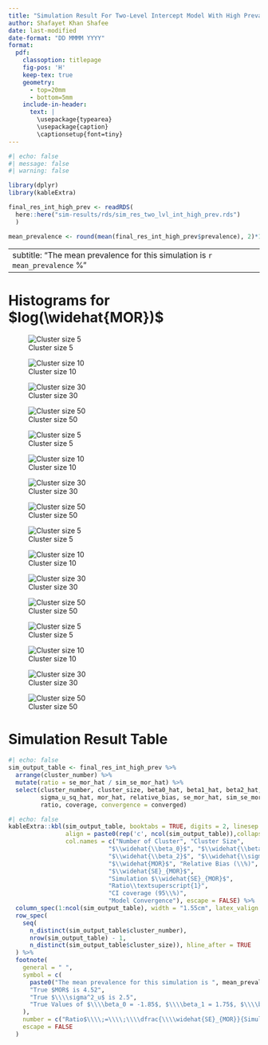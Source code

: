 ```yaml
---
title: "Simulation Result For Two-Level Intercept Model With High Prevalence"
author: Shafayet Khan Shafee
date: last-modified
date-format: "DD MMMM YYYY"
format: 
  pdf:
    classoption: titlepage
    fig-pos: 'H'
    keep-tex: true
    geometry:
      - top=20mm
      - bottom=5mm
    include-in-header:
      text: |
        \usepackage{typearea}
        \usepackage{caption}
        \captionsetup{font=tiny}
---
```


\newpage


```r
#| echo: false
#| message: false
#| warning: false

library(dplyr)
library(kableExtra)

final_res_int_high_prev <- readRDS(
  here::here("sim-results/rds/sim_res_two_lvl_int_high_prev.rds")
  )

mean_prevalence <- round(mean(final_res_int_high_prev$prevalence), 2)*100
```


---
subtitle: "The mean prevalence for this simulation is `r mean_prevalence` %"
---

# Histograms for $log(\widehat{MOR})$

\vspace{10mm}

::: {layout="[[0.2,1,1,1,1], [-3], [0.2,1,1,1,1], [-3], [0.2,1,1,1,1], [-3], [0.2,1,1,1,1]]"}

\rotatebox[origin=br]{90}{\tiny Cluster Number 10}

![Cluster size 5](../../plots/two-lvl-ran-int/high-prev/hist_10_5_two_lvl_high_prev.png){#m10n5}

![Cluster size 10](../../plots/two-lvl-ran-int/high-prev/hist_10_10_two_lvl_high_prev.png){#m10n10}

![Cluster size 30](../../plots/two-lvl-ran-int/high-prev/hist_10_30_two_lvl_high_prev.png){#m10n30}

![Cluster size 50](../../plots/two-lvl-ran-int/high-prev/hist_10_50_two_lvl_high_prev.png){#m10n50}

\rotatebox[origin=br]{90}{\tiny Cluster Number 30}

![Cluster size 5](../../plots/two-lvl-ran-int/high-prev/hist_30_5_two_lvl_high_prev.png){#m30n5}

![Cluster size 10](../../plots/two-lvl-ran-int/high-prev/hist_30_10_two_lvl_high_prev.png){#m30n10}

![Cluster size 30](../../plots/two-lvl-ran-int/high-prev/hist_30_30_two_lvl_high_prev.png){#m30n30}

![Cluster size 50](../../plots/two-lvl-ran-int/high-prev/hist_30_50_two_lvl_high_prev.png){#m30n50}

\rotatebox[origin=br]{90}{\tiny Cluster Number 50}

![Cluster size 5](../../plots/two-lvl-ran-int/high-prev/hist_50_5_two_lvl_high_prev.png){#m50n5}

![Cluster size 10](../../plots/two-lvl-ran-int/high-prev/hist_50_10_two_lvl_high_prev.png){#m50n10}

![Cluster size 30](../../plots/two-lvl-ran-int/high-prev/hist_50_30_two_lvl_high_prev.png){#m50n30}

![Cluster size 50](../../plots/two-lvl-ran-int/high-prev/hist_50_50_two_lvl_high_prev.png){#m50n50}

\rotatebox[origin=br]{90}{\tiny Cluster Number 100}

![Cluster size 5](../../plots/two-lvl-ran-int/high-prev/hist_100_5_two_lvl_high_prev.png){#m100n5}

![Cluster size 10](../../plots/two-lvl-ran-int/high-prev/hist_100_10_two_lvl_high_prev.png){#m100n10}

![Cluster size 30](../../plots/two-lvl-ran-int/high-prev/hist_100_30_two_lvl_high_prev.png){#m100n30}

![Cluster size 50](../../plots/two-lvl-ran-int/high-prev/hist_100_50_two_lvl_high_prev.png){#m100n50}

:::


<!-- --------------------------------------------------------------------------- -->
<!-- --------------------------------------------------------------------------- -->
<!-- --------------------------------------------------------------------------- -->

\newpage

\KOMAoptions{usegeometry,paper=landscape,pagesize}
\recalctypearea
\newgeometry{right=10mm,left=10mm}

# Simulation Result Table


```r
#| echo: false
sim_output_table <- final_res_int_high_prev %>% 
  arrange(cluster_number) %>% 
  mutate(ratio = se_mor_hat / sim_se_mor_hat) %>% 
  select(cluster_number, cluster_size, beta0_hat, beta1_hat, beta2_hat, 
         sigma_u_sq_hat, mor_hat, relative_bias, se_mor_hat, sim_se_mor_hat, 
         ratio, coverage, convergence = converged)
```


\begingroup
<!-- \setlength{\LTleft}{0pt minus 5000pt} -->
<!-- \setlength{\LTright}{0pt minus 5000pt} -->
\fontsize{10pt}{14pt}\selectfont
\addtolength{\tabcolsep}{0.1pt}


```r
#| echo: false
kableExtra::kbl(sim_output_table, booktabs = TRUE, digits = 2, linesep = "",
                align = paste0(rep('c', ncol(sim_output_table)),collapse = ""),
                col.names = c("Number of Cluster", "Cluster Size",
                            "$\\widehat{\\beta_0}$", "$\\widehat{\\beta_1}$", 
                            "$\\widehat{\\beta_2}$", "$\\widehat{\\sigma_u^2}$",
                            "$\\widehat{MOR}$", "Relative Bias (\\%)",
                            "$\\widehat{SE}_{MOR}$", 
                            "Simulation $\\widehat{SE}_{MOR}$", 
                            "Ratio\\textsuperscript{1}",
                            "CI coverage (95\\%)", 
                            "Model Convergence"), escape = FALSE) %>% 
  column_spec(1:ncol(sim_output_table), width = "1.55cm", latex_valign = "m") %>% 
  row_spec(
    seq(
      n_distinct(sim_output_table$cluster_number), 
      nrow(sim_output_table) - 1, 
      n_distinct(sim_output_table$cluster_size)), hline_after = TRUE
  ) %>% 
  footnote(
    general = " ",
    symbol = c(
      paste0("The mean prevalence for this simulation is ", mean_prevalence, "\\\\%"),
      "True $MOR$ is 4.52",
      "True $\\\\sigma^2_u$ is 2.5",
      "True Values of $\\\\beta_0 = -1.85$, $\\\\beta_1 = 1.75$, $\\\\beta_2 = 0.67$"
    ),
    number = c("Ratio$\\\\;=\\\\;\\\\dfrac{\\\\widehat{SE}_{MOR}}{Simulation\\\\;\\\\widehat{SE}_{MOR}}$"),
    escape = FALSE
  )

```


\endgroup
